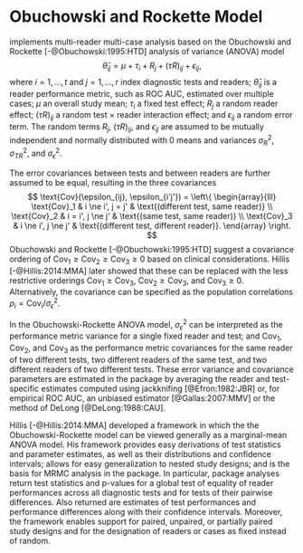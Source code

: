 # Obuchowski and Rockette Model

\pkg{MRMCaov} implements multi-reader multi-case analysis based on the Obuchowski and Rockette [-@Obuchowski:1995:HTD] analysis of variance (ANOVA) model
$$
\hat{\theta}_{ij} = \mu + \tau_i + R_j + (\tau R)_{ij} + \epsilon_{ij},
$$
where $i = 1,\ldots,t$ and $j = 1,\ldots,r$ index diagnostic tests and readers; $\hat{\theta}_{ij}$ is a reader performance metric, such as ROC AUC, estimated over multiple cases; $\mu$ an overall study mean; $\tau_i$ a fixed test effect; $R_j$ a random reader effect; $(\tau R)_{ij}$ a random test $\times$ reader interaction effect; and $\epsilon_{ij}$ a random error term.  The random terms $R_j$, $(\tau R)_{ij}$, and $\epsilon_{ij}$ are assumed to be mutually independent and normally distributed with 0 means and variances $\sigma^2_R$, $\sigma^2_{TR}$, and $\sigma^2_\epsilon$.

The error covariances between tests and between readers are further assumed to be equal, resulting in the three covariances
$$
\text{Cov}(\epsilon_{ij}, \epsilon_{i'j'}) = \left\{
  \begin{array}{lll}
    \text{Cov}_1 & i \ne i', j = j' & \text{(different test, same reader)} \\
    \text{Cov}_2 & i = i', j \ne j' & \text{(same test, same reader)} \\
    \text{Cov}_3 & i \ne i', j \ne j' & \text{(different test, different reader)}.
  \end{array}
\right.
$$
Obuchowski and Rockette [-@Obuchowski:1995:HTD] suggest a covariance ordering of $\text{Cov}_1 \ge \text{Cov}_2 \ge \text{Cov}_3 \ge 0$ based on clinical considerations.  Hillis [-@Hillis:2014:MMA] later showed that these can be replaced with the less restrictive orderings $\text{Cov}_1 \ge \text{Cov}_3$, $\text{Cov}_2 \ge \text{Cov}_3$, and $\text{Cov}_3 \ge 0$.  Alternatively, the covariance can be specified as the population correlations $\rho_i = \text{Cov}_i / \sigma^2_\epsilon$.

In the Obuchowski-Rockette ANOVA model, $\sigma^2_\epsilon$ can be interpreted as the performance metric variance for a single fixed reader and test; and $\text{Cov}_1$, $\text{Cov}_2$, and $\text{Cov}_3$ as the performance metric covariances for the same reader of two different tests, two different readers of the same test, and two different readers of two different tests.  These error variance and covariance parameters are estimated in the package by averaging the reader and test-specific estimates computed using jackknifing [@Efron:1982:JBR] or, for empirical ROC AUC, an unbiased estimator [@Gallas:2007:MMV] or the method of DeLong [@DeLong:1988:CAU].

Hillis [-@Hillis:2014:MMA] developed a framework in which the the Obuchowski-Rockette model can be viewed generally as a marginal-mean ANOVA model.  His framework provides easy derivations of test statistics and parameter estimates, as well as their distributions and confidence intervals; allows for easy generalization to nested study designs; and is the basis for MRMC analysis in the package.  In particular, package analyses return test statistics and p-values for a global test of equality of reader performances across all diagnostic tests and for tests of their pairwise differences.  Also returned are estimates of test performances and performance differences along with their confidence intervals.  Moreover, the framework enables support for paired, unpaired, or partially paired study designs and for the designation of readers or cases as fixed instead of random.
